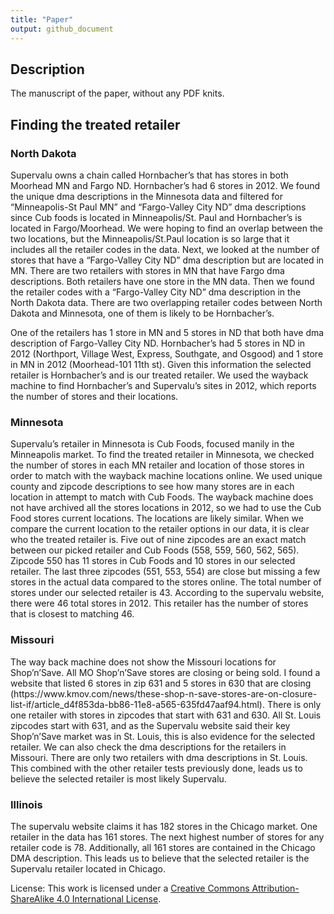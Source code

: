 ```yaml
---
title: "Paper"
output: github_document
---
```


## Description

The manuscript of the paper, without any PDF knits.

## Finding the treated retailer

### North Dakota

Supervalu owns a chain called Hornbacher's that has stores in both Moorhead MN and Fargo ND. Hornbacher's had 6 stores in 2012. We found the unique dma descriptions in the Minnesota data and filtered for "Minneapolis-St Paul MN" and "Fargo-Valley City ND" dma descriptions since Cub foods is located in Minneapolis/St. Paul and Hornbacher's is located in Fargo/Moorhead. We were hoping to find an overlap between the two locations, but the Minneapolis/St.Paul location is so large that it includes all the retailer codes in the data. Next, we looked at the number of stores that have a "Fargo-Valley City ND" dma description but are located in MN. There are two retailers with stores in MN that have Fargo dma descriptions. Both retailers have one store in the MN data. Then we found the retailer codes with a "Fargo-Valley City ND" dma description in the North Dakota data. There are two overlapping retailer codes between North Dakota and Minnesota, one of them is likely to be Hornbacher's. 

One of the retailers has 1 store in MN and 5 stores in ND that both have dma description of Fargo-Valley City ND. Hornbacher's had 5 stores in ND in 2012 (Northport, Village West, Express, Southgate, and Osgood) and 1 store in MN in 2012 (Moorhead-101 11th st). Given this information the selected retailer is Hornbacher's and is our treated retailer. We used the wayback machine to find Hornbacher's and Supervalu's sites in 2012, which reports the number of stores and their locations. 

### Minnesota 

Supervalu's retailer in  Minnesota is Cub Foods, focused manily in the Minneapolis market. To find the treated retailer in Minnesota, we checked the number of stores in each MN retailer and location of those stores in order to match with the wayback machine locations online. We used unique county and zipcode descriptions to see how many stores are in each location in attempt to match with Cub Foods. The wayback machine does not have archived all the stores locations in 2012, so we had to use the Cub Food stores current locations. The locations are likely similar. When we compare the current location to the retailer options in our data, it is clear who the treated retailer is. Five out of nine zipcodes are an exact match between our picked retailer and Cub Foods (558, 559, 560, 562, 565). Zipcode 550 has 11 stores in Cub Foods and 10 stores in our selected retailer. The last three zipcodes (551, 553, 554) are close but missing a few stores in the actual data compared to the stores online. The total number of stores under our selected retailer is 43. According to the supervalu website, there were 46 total stores in 2012. This retailer has the number of stores that is closest to matching 46.

### Missouri

The way back machine does not show the Missouri locations for Shop'n'Save. All MO Shop'n'Save stores are closing or being sold. I found a website that listed 6 stores in zip 631 and 5 stores in 630 that are closing (https://www.kmov.com/news/these-shop-n-save-stores-are-on-closure-list-if/article_d4f853da-bb86-11e8-a565-635fd47aaf94.html). There is only one retailer with stores in zipcodes that start with 631 and 630. All St. Louis zipcodes start with 631, and as the Supervalu website said their key Shop'n'Save market was in St. Louis, this is also evidence for the selected retailer. We can also check the dma descriptions for the retailers in Missouri. There are only two retailers with dma descriptions in St. Louis. This combined with the other retailer tests previously done, leads us to believe the selected retailer is most likely Supervalu.  

### Illinois

The supervalu website claims it has 182 stores in the Chicago market. One retailer in the data has 161 stores. The next highest number of stores for any retailer code is 78. Additionally, all 161 stores are contained in the Chicago DMA description. This leads us to believe that the selected retailer is the Supervalu retailer located in Chicago.

License: This work is licensed under a [Creative Commons Attribution-ShareAlike 4.0 International License](https://creativecommons.org/licenses/by-sa/4.0/).

